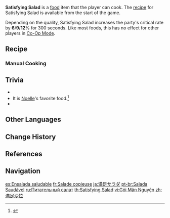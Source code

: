 {{Food Infobox
|id              = 108029
|name            = Satisfying Salad
|description     = A vegetable salad.
|desc_suspicious = Regrettably, it seems the best time to plate the potatoes and boiled eggs was missed.
|desc_basic      = Not just steamed potatoes and fresh vegetables, but also a hard-boiled egg to top it off. Satisfying to both the eyes and stomach.
|desc_delicious  = Fresh, light and varied. You'd never get tired of eating this, even if you had to eat it for the rest of your life.
|type            = ATK-Boosting Dishes
|effectType      = CRIT Rate Up
|effect          = Increases all party members' CRIT Rate by (var1)% for 300s.
|eff_att1        = CRIT Rate
|eff_suspicious1 = 6
|eff_basic1      = 9
|eff_delicious1  = 12
|quality         = 2
|variant         = Der Weisheit Letzter Schluss (Life)
|recipe          = Available by default
|region          = Mondstadt
}}
'''Satisfying Salad''' is a [[food]] item that the player can cook. The [[recipe]] for Satisfying Salad is available from the start of the game.

Depending on the quality, Satisfying Salad increases the party's critical rate by '''6'''/'''9'''/'''12'''% for 300 seconds. Like most foods, this has no effect for other players in [[Co-Op Mode]].

{{Special Dish|Mona|Der Weisheit Letzter Schluss (Life)}}

==Recipe==
{{Recipe
|type = Cooking
|Cabbage = 2
|Apple = 2
|Bird Egg = 1
|Potato = 1
|sort = Cabbage;Apple;Bird Egg;Potato
}}

===Manual Cooking===
{{Manual Cooking}}

==Trivia==
* {{Mail Attachments by Category List|Satisfying Salad;Suspicious Satisfying Salad;Delicious Satisfying Salad}}
* It is [[Noelle]]'s favorite food.<ref>{{Ref/VO|Noelle|Favorite Food}}</ref>
* {{Related Items|type=variant}}

==Other Languages==
{{Other Languages
|en      = Satisfying Salad
|zhs     = 满足沙拉
|zhs_rm  = Mǎnzú Shālā
|zht     = 滿足沙拉
|zht_rm  = Mǎnzú Shālā
|zh_tl   = Satisfying Salad
|ja      = 満足サラダ
|ja_rm   = Manzoku Sarada
|ja_tl   = Satisfying Salad
|ko      = {{tt|만족|滿足}} 샐러드
|ko_tl   = Satisfying Salad
|es      = Ensalada saludable
|es_tl   = Healthy Salad
|fr      = Salade copieuse
|fr_tl   = Copious Salad
|ru      = Питательный салат
|ru_tl   = Nutritious Salad
|th      = Satisfying Salad
|vi      = Gỏi Mãn Nguyện
|vi_tl   = Satisfied Salad
|de      = Sättigender Salat
|de_tl   = Filling Salad
|id      = Satisfying Salad
|pt      = Salada Saudável
|pt_tl   = Healthy Salad
|tr      = Doyurucu Salata
|tr_tl   = Satisfying Salad
|it      = Insalata nutriente
|it_tl   = Nutritious Salad
}}

==Change History==
{{Change History|1.0}}

==References==
{{Reflist}}

==Navigation==
{{Food Navbox}}

[[es:Ensalada saludable]]
[[fr:Salade copieuse]]
[[ja:満足サラダ]]
[[pt-br:Salada Saudável]]
[[ru:Питательный салат]]
[[th:Satisfying Salad]]
[[vi:Gỏi Mãn Nguyện]]
[[zh:滿足沙拉]]